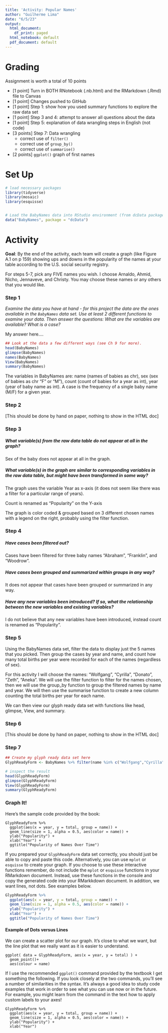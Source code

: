 ```yaml
---
title: 'Activity: Popular Names'
author: "Guilherme Lima"
date: "6/5/23"
output:
  html_document:
    df_print: paged
  html_notebook: default
  pdf_document: default
---
```



# Grading

Assignment is worth a total of 10 points

* [1 point] Turn in BOTH RNotebook (.nb.html) and the RMarkdown (.Rmd) file to Canvas
* [1 point] Changes pushed to GitHub
* [1 point] Step 1: show how you used summary functions to explore the raw data set
* [1 point] Step 3 and 4: attempt to answer all questions about the data
* [1 point] Step 5: explanation of data wrangling steps in English (not code)
* [3 points] Step 7: Data wrangling
    * correct use of `filter()`
    * correct use of `group_by()`
    * correct use of `summarise()`
* [2 points] `ggplot()` graph of first names 



# Set Up

```r
# load necessary packages
library(tidyverse)
library(mosaic)
library(esquisse)


# Load the BabyNames data into RStudio environment (from dcData package)
data("BabyNames", package = "dcData")
```

# Activity

**Goal**: By the end of the activity, each team will create a graph (like Figure A.1 on p 159) showing ups and downs in the popularity of the names at your table according to the U.S. social security registry.  

For steps 5-7, pick any FIVE names you wish. I choose Arnaldo, Ahmid, Nicho, Jennaveve, and Christy. You may choose these names or any others that you would like. 


### Step 1

*Examine the data you have at hand - for this project the data are the ones available in the `BabyNames` data set. Use at least 2 different functions to examine your data. Then answer the questions: What are the variables are available? What is a case?*

My answer here.... 

```r
## Look at the data a few different ways (see Ch 9 for more).
head(BabyNames)
glimpse(BabyNames)
names(BabyNames)
View(BabyNames)
summary(BabyNames)
```
The variables in BabyNames are: name (names of babies as chr), sex (sex of babies as chr "F" or "M"), count (count of babies for a year as int), year (year of baby name as int).
A case is the frequency of a single baby name (M/F) for a given year.

### Step 2

[This should be done by hand on paper, nothing to show in the HTML doc]


### Step 3 

##### What variable(s) from the raw data table do not appear at all in the graph?

Sex of the baby does not appear at all in the graph. 

##### What variable(s) in the graph are similar to corresponding variables in the raw data table, but might have been transformed in some way?

The graph uses the variable Year as x-axis (it does not seem like there was a filter for a particular range of years).

Count is renamed as "Popularity" on the Y-axis

The graph is color coded & grouped based on 3 different chosen names with a legend on the right, probably using the filter function.


### Step 4

##### Have cases been filtered out?

Cases have been filtered for three baby names "Abraham", "Franklin", and "Woodrow". 


##### Have cases been grouped and summarized within groups in any way?

It does not appear that cases have been grouped or summarized in any way. 


##### Have any new variables been introduced?  If so, what the relationship between the new variables and existing variables?

I do not believe that any new variables have been introduced, instead count is renamed as "Popularity".


### Step 5


Using the BabyNames data set, filter the data to display just the 5 names that you picked.  Then group the cases by year and name, and count how many total births per year were recorded for each of the names (regardless of sex).  

For this activity I will choose the names: "Wolfgang", "Cyrilla", "Donato", "Zeth", "Aneka".
We will use the filter function to filter for the names chosen, then we will use the group_by function to group the filtered names by name and year. We will then use the summarise function to create a new column counting the total births per year for each name. 

We can then view our glyph ready data set with functions like head, glimpse, View, and summary. 

### Step 6

[This should be done by hand on paper, nothing to show in the HTML doc]

### Step 7

```r
## Create my glyph ready data set here
GlyphReadyForm <- BabyNames %>% filter(name %in% c("Wolfgang","Cyrilla","Donato","Zeth","Aneka")) %>% group_by(year,name) %>% summarise(total = sum(count) ) 

# inspect the result
head(GlyphReadyForm)
glimpse(GlyphReadyForm)
View(GlyphReadyForm)
summary(GlyphReadyForm)

```


### Graph It!

Here's the sample code provided by the book:

```
GlyphReadyForm %>%
  ggplot(aes(x = year, y = total, group = name)) + 
  geom_line(size = 1, alpha = 0.5, aes(color = name)) + 
  ylab("Popularity") + 
  xlab("Year") +
  ggtitle("Popularity of Names Over Time")
```

If you prepared your `GlyphReadyForm` data set correctly, you should just be able to copy and paste this code. Alternatively, you can use `mplot` or `esquisse` to create your graph. If you choose to use these interactive functions remember, do not include the `mplot` or `esquisse` functions in your RMarkdown document. Instead, use these functions in the console and copy the generated code into your RMarkkdown document. In addition, we want lines, not dots. See examples below. 


```r
GlyphReadyForm %>%
  ggplot(aes(x = year, y = total, group = name)) + 
  geom_line(size = 1, alpha = 0.5, aes(color = name)) + 
  ylab("Popularity") + 
  xlab("Year") +
  ggtitle("Popularity of Names Over Time")

```



#### Example of Dots versus Lines

We can create a scatter plot for our graph. It's close to what we want, but the line plot that we really want as it is easier to understand.

```
ggplot( data = GlyphReadyForm, aes(x = year, y = total) ) +
  geom_point()+
  aes(colour = name) 
```

If I use the recommended `ggplot()` command provided by the textbook I get something the following.  If you look closely at the two commands, you'll see a number of similarities in the syntax.  It's always a good idea to study code examples that work in order to see what you can use now or in the future.  For example, you might learn from the command in the text how to apply custom labels to your axes!

```
GlyphReadyForm %>%
  ggplot(aes(x = year, y = total, group = name)) + 
  geom_line(size = 1, alpha = 0.5, aes(color = name)) + 
  ylab("Popularity") + 
  xlab("Year")
```

